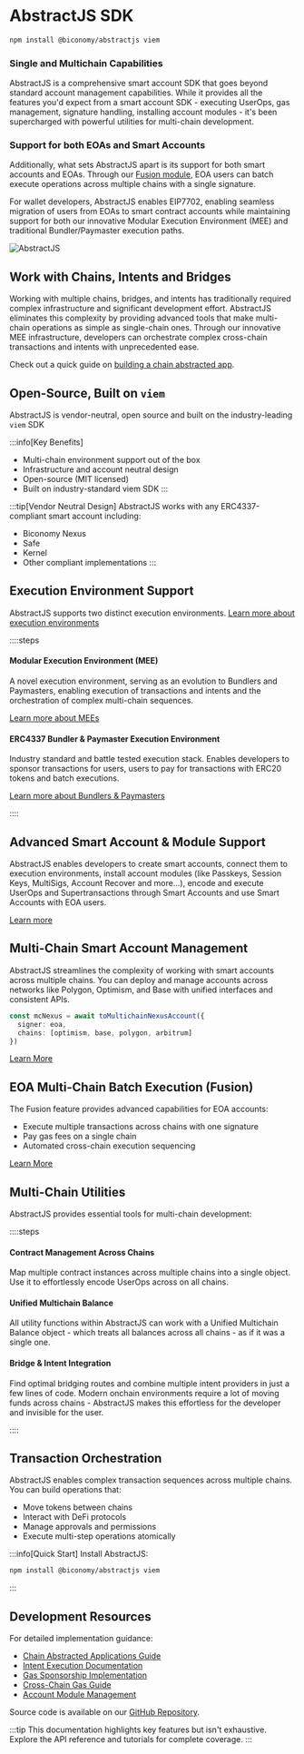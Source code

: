 # AbstractJS SDK

```bash [Install AbstractJS]
npm install @biconomy/abstractjs viem
```

### Single and Multichain Capabilities
AbstractJS is a comprehensive smart account SDK that goes beyond standard account management capabilities. While it 
provides all the features you'd expect from a smart account SDK - executing UserOps, gas management, signature handling, installing account modules - it's
been supercharged with powerful utilities for multi-chain development.

### Support for both EOAs and Smart Accounts
Additionally, what sets AbstractJS apart is its support for both smart accounts and EOAs. Through our [Fusion module](/mee/fusion), 
EOA users can batch execute operations across multiple chains with a single signature. 

For wallet developers, AbstractJS enables EIP7702, enabling seamless migration of users from EOAs to smart contract accounts while maintaining support for both our innovative Modular Execution Environment (MEE) and traditional Bundler/Paymaster execution paths.

![AbstractJS](https://i.imgur.com/hJbBCCy.png)


## Work with Chains, Intents and Bridges
Working with multiple chains, bridges, and intents has traditionally required complex infrastructure and significant development effort. AbstractJS eliminates this complexity by providing advanced tools that make multi-chain operations as simple as single-chain ones. Through our innovative MEE infrastructure, developers can orchestrate complex cross-chain transactions and intents with unprecedented ease. 

Check out a quick guide on [building a chain abstracted app](/mee/tutorials/build-chainabstracted-app).

## Open-Source, Built on `viem`
AbstractJS is vendor-neutral, open source and built on the industry-leading `viem` SDK 

:::info[Key Benefits]
- Multi-chain environment support out of the box
- Infrastructure and account neutral design
- Open-source (MIT licensed)
- Built on industry-standard viem SDK
:::

:::tip[Vendor Neutral Design]
AbstractJS works with any ERC4337-compliant smart account including:
- Biconomy Nexus
- Safe
- Kernel
- Other compliant implementations
:::

## Execution Environment Support
AbstractJS supports two distinct execution environments. [Learn more about execution environments](/explained/exec-environments)

::::steps
#### **Modular Execution Environment (MEE)**
A novel execution environment, serving as an evolution to Bundlers and Paymasters, enabling 
execution of transactions and intents and the orchestration of complex multi-chain sequences.

[Learn more about MEEs](/explained/mee)
   
#### **ERC4337 Bundler & Paymaster Execution Environment**
Industry standard and battle tested execution stack. Enables developers to sponsor transactions for users,
users to pay for transactions with ERC20 tokens and batch executions. 

[Learn more about Bundlers & Paymasters](/explained/bundlers-paymasters)

::::

## Advanced Smart Account & Module Support
AbstractJS enables developers to create smart accounts, connect them to execution environments, install account
modules (like Passkeys, Session Keys, MultiSigs, Account Recover and more...), encode and execute UserOps and 
Supertransactions through Smart Accounts and use Smart Accounts with EOA users.

[Learn more](/modules)

## Multi-Chain Smart Account Management
AbstractJS streamlines the complexity of working with smart accounts across multiple chains. You can deploy and manage accounts across networks like Polygon, Optimism, and Base with unified interfaces and consistent APIs.

```ts [Code Example: Using a Biconomy Nexus Account on Multiple Chains]
const mcNexus = await toMultichainNexusAccount({
  signer: eoa,
  chains: [optimism, base, polygon, arbitrum]
})
```

[Learn More](/mee/tutorials/manage-multichain-sca)

## EOA Multi-Chain Batch Execution (Fusion)
The Fusion feature provides advanced capabilities for EOA accounts:
- Execute multiple transactions across chains with one signature
- Pay gas fees on a single chain
- Automated cross-chain execution sequencing

[Learn More](/mee/fusion)


## Multi-Chain Utilities

AbstractJS provides essential tools for multi-chain development:

::::steps
#### **Contract Management Across Chains**
Map multiple contract instances across multiple chains into a single object. Use it to
effortlessly encode UserOps across on all chains.

#### **Unified Multichain Balance**
All utility functions within AbstractJS can work with a Unified Multichain Balance
object - which treats all balances across all chains - as if it was a single one.

#### **Bridge & Intent Integration**
Find optimal bridging routes and combine multiple intent providers in just a few lines of code. Modern
onchain environments require a lot of moving funds across chains - AbstractJS makes this effortless for 
the developer and invisible for the user.

::::

## Transaction Orchestration
AbstractJS enables complex transaction sequences across multiple chains. You can build operations that:
- Move tokens between chains
- Interact with DeFi protocols
- Manage approvals and permissions
- Execute multi-step operations atomically


:::info[Quick Start]
Install AbstractJS:
```bash
npm install @biconomy/abstractjs viem
```
:::

## Development Resources

For detailed implementation guidance:
- [Chain Abstracted Applications Guide](/mee/tutorials/build-chainabstracted-app)
- [Intent Execution Documentation](/mee/tutorials/execute-intent)
- [Gas Sponsorship Implementation](/tutorials/gasless)
- [Cross-Chain Gas Guide](/mee/tutorials/pay-gas-across-chains)
- [Account Module Management](/modules/validators)

Source code is available on our [GitHub Repository](https://github.com/bcnmy).

:::tip
This documentation highlights key features but isn't exhaustive. Explore the API reference and tutorials for complete coverage.
:::
